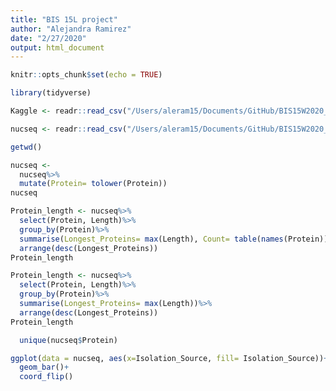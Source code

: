 ```yaml
---
title: "BIS 15L project"
author: "Alejandra Ramirez"
date: "2/27/2020"
output: html_document
---
```


```r
knitr::opts_chunk$set(echo = TRUE)
```

```r
library(tidyverse)
```


```r
Kaggle <- readr::read_csv("/Users/aleram15/Documents/GitHub/BIS15W2020_Project_ARamirez/Project/Kaggledata.csv")
```

```r
nucseq <- readr::read_csv("/Users/aleram15/Documents/GitHub/BIS15W2020_Project_ARamirez/Project/sequences.csv")
```

```r
getwd()
```


```r
nucseq <-
  nucseq%>%
  mutate(Protein= tolower(Protein))
nucseq
```

```r
Protein_length <- nucseq%>%
  select(Protein, Length)%>%
  group_by(Protein)%>%
  summarise(Longest_Proteins= max(Length), Count= table(names(Protein)))%>%
  arrange(desc(Longest_Proteins))
Protein_length
```

```r
Protein_length <- nucseq%>%
  select(Protein, Length)%>%
  group_by(Protein)%>%
  summarise(Longest_Proteins= max(Length))%>%
  arrange(desc(Longest_Proteins))
Protein_length
```


```r
  unique(nucseq$Protein)
```




```r
ggplot(data = nucseq, aes(x=Isolation_Source, fill= Isolation_Source))+
  geom_bar()+
  coord_flip()
```

```r

```










